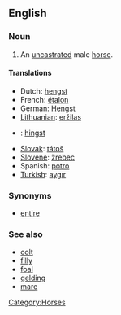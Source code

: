 ==English==

===Noun===
{{en-noun-reg}}

#An [[uncastrated]] male [[horse]].

====Translations====
*Dutch: [[hengst]] {{m}}
*French: [[étalon]] {{m}}
*German: [[Hengst]] {{m}}
*[[Lithuanian]]: [[eržilas]] {{m}}
* {{no}}: [[hingst]] {{m}}
*[[Slovak]]: [[tátoš]] {{m}}
*[[Slovene]]: [[žrebec]] {{m}}
*Spanish: [[potro]] {{m}}
*[[Turkish]]: [[aygır]] {{m}}

===Synonyms===
*[[entire]]

===See also===
*[[colt]]
*[[filly]]
*[[foal]]
*[[gelding]]
*[[mare]]

[[Category:Horses]]